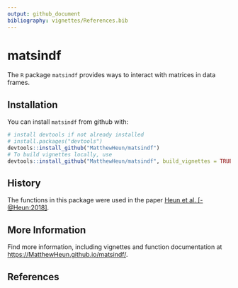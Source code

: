 ```yaml
---
output: github_document
bibliography: vignettes/References.bib
---
```


<!-- *********** -->
<!-- Note: README.md is generated from README.Rmd.   -->
<!-- Be sure to edit README.Rmd and generate the README.md file by Cmd/Ctl-shift-K -->
<!-- *********** -->


<!-- Add this later, after I have connected matsindf to matsbyname. -->
<!-- [![Travis-CI Build Status](https://travis-ci.org/MatthewHeun/matsindf.svg?branch=master)](https://travis-ci.org/MatthewHeun/matsindf) -->

# matsindf

The `R` package `matsindf` provides 
ways to interact with matrices in data frames. 


## Installation

You can install `matsindf` from github with:

```r
# install devtools if not already installed
# install.packages("devtools")
devtools::install_github("MatthewHeun/matsindf")
# To build vignettes locally, use
devtools::install_github("MatthewHeun/matsindf", build_vignettes = TRUE)
```


## History

The functions in this package were used in the paper 
[Heun et al. [-@Heun:2018]](https://doi.org/10.1016/j.apenergy.2018.05.109).


## More Information

Find more information, including vignettes and function documentation at 
<https://MatthewHeun.github.io/matsindf/>.


## References
